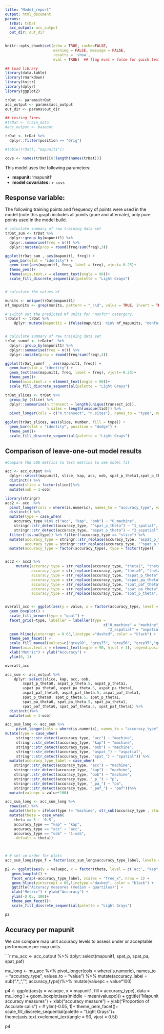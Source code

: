 ```yaml
---
title: "Model_report"
output: html_document
params:
  trDat: trDat
  acc_output: acc_output
  out_dir: out_dir
---
```


```r
knitr::opts_chunk$set(echo = TRUE, cache=FALSE,
                      warning = FALSE, message = FALSE,
                      results = 'show',
                      eval = TRUE)  ## flag eval = false for quick text edits

```


```r

## Load library
library(data.table)
library(rmarkdown)
library(knitr)
library(dplyr)
library(ggplot2)

trDat <- params$trDat
acc_output <- params$acc_output
out_dir <- params$out_dir

## testing lines
#trDat <- train_data
#acc_output <- baseout


```


```r
trDat <- trDat %>% 
  dplyr::filter(position == "Orig")

#table(trDat[, "mapunit1"])

covs <- names(trDat)[8:length(names(trDat))]

```


This model uses the following parameters: 

* **mapunit:** 'mapunit1'
* **model covariates : ** `r covs`


## Response variable: 

The following training points and frequency of points were used in the model (note this graph includes all points (pure and alternate), only pure points used in the model build.

```r

# calculate summary of raw training data set
trDat_sum <- trDat %>%
  dplyr::group_by(mapunit1) %>%
  dplyr::summarise(freq = n()) %>%
  dplyr::mutate(prop = round(freq/sum(freq),3))

ggplot(trDat_sum , aes(mapunit1, freq)) +
  geom_bar(stat = "identity") +
  geom_text(aes(mapunit1, freq, label = freq), vjust=-0.25)+
  theme_pem()+
  theme(axis.text.x = element_text(angle = 90))+
  scale_fill_discrete_sequential(palette = "Light Grays")


# calculate the values of 

munits <- unique(trDat$mapunit1)
nf_mapunits <- grep(munits, pattern = "_\\d", value = TRUE, invert = TRUE)

# switch out the predicted Nf units for "nonfor" catergory.
trDatnf <- trDat %>%
    dplyr::mutate(mapunit1 = ifelse(mapunit1  %in% nf_mapunits, "nonfor", mapunit1 ))


# calculate summary of raw training data set
trDat_sumnf <- trDatnf  %>%
  dplyr::group_by(mapunit1) %>%
  dplyr::summarise(freq = n()) %>%
  dplyr::mutate(prop = round(freq/sum(freq),3))

ggplot(trDat_sumnf  , aes(mapunit1, freq)) +
  geom_bar(stat = "identity") +
  geom_text(aes(mapunit1, freq, label = freq), vjust=-0.25)+
  theme_pem()+
  theme(axis.text.x = element_text(angle = 90))+
  scale_fill_discrete_sequential(palette = "Light Grays")

trDat_slices <- trDat %>%
  group_by (slice) %>%
  dplyr::summarise(n.transect = length(unique(transect_id)),
                   n.sites = length(unique(tid))) %>% 
  pivot_longer(cols = c("n.transect", "n.sites"), names_to = "type", values_to = "number")

ggplot(trDat_slices, aes(slice, number, fill = type)) +
  geom_bar(stat = "identity", position = "dodge") + 
  theme_pem()+
  scale_fill_discrete_sequential(palette = "Light Grays")

```


## Comparison of leave-one-out model results

```r

#Compare the LOO metrics to test metrics to see model fit 

acc <- acc_output %>%    
  dplyr::select(mapunit1, slice, kap, acc, oob, spat_p_theta1,spat_p_theta.5, spat_p_theta0, aspat_p_theta1,aspat_p_theta.5, aspat_p_theta0 ) %>%
  distinct() %>% 
  mutate(slice = factor(slice))%>%
  mutate(oob = 1-oob)

library(stringr)
acc2 <- acc  %>%
  pivot_longer(cols = where(is.numeric), names_to = "accuracy_type", values_to = "value") %>%
  distinct() %>%
  mutate(type = case_when(
    accuracy_type %in% c("acc", "kap", "oob") ~ "0_machine",
    stringr::str_detect(accuracy_type, "^spat_p_theta") ~ "1_spatial",
    stringr::str_detect(accuracy_type, "aspat_p_theta") ~ "2_aspatial")) %>%
  filter(!is.na(type)) %>% filter(!accuracy_type == "slice") %>%
  mutate(accuracy_type = stringr::str_replace(accuracy_type, "aspat_p_theta_", "\u0398 "),
         accuracy_type = stringr::str_replace(accuracy_type, "^spat_p_theta_", "\u0398 ")) %>%
  mutate(accuracy_type = factor(accuracy_type), type = factor(type))


acc2 <- acc2 %>% 
     mutate(accuracy_type = str_replace(accuracy_type, "theta1", "theta 1"),
            accuracy_type = str_replace(accuracy_type, "theta0", "theta 0"),
            accuracy_type = str_replace(accuracy_type, "aspat_p_theta", "\u0398 "),
            accuracy_type = str_replace(accuracy_type, "aspat_pa_theta", "\u0398 "),
            accuracy_type = str_replace(accuracy_type, "spat_paf_theta", "\u0398 "),
            accuracy_type = str_replace(accuracy_type, "spat_pa_theta", "\u0398 "),
            accuracy_type = str_replace(accuracy_type, "spat_p_theta", "\u0398 "))


overall_acc <- ggplot(aes(y = value, x = factor(accuracy_type, level = c("kap",  "acc", "oob", "Θ  1", "Θ .5", "Θ  0")), fill = slice), data = acc2 ) + 
  geom_boxplot() +
  scale_fill_brewer(type = "qual") +
  facet_grid(~type, labeller = labeller(type = 
                                             c("0_machine" = "machine", "1_spatial" = "spatial",
                                               "2_aspatial" = "aspatial")), scales = "free_x")+
  geom_hline(yintercept = 0.65,linetype ="dashed", color = "black") + 
  theme_pem_facet() +
  scale_fill_manual(values=c("grey90", "grey75", "grey50", "grey35","grey10"))+
  theme(axis.text.x = element_text(angle = 90, hjust = 1), legend.position="none") +
  xlab("Metric") + ylab("Accuracy") + 
  ylim(0, 1)

overall_acc
```


```r

acc_sum <- acc_output %>%
    dplyr::select(slice, kap, acc, oob,
        aspat_p_theta0, aspat_p_theta.5, aspat_p_theta1,
        aspat_pa_theta0, aspat_pa_theta.5, aspat_pa_theta1,
        aspat_paf_theta0, aspat_paf_theta.5, aspat_paf_theta1,
        spat_p_theta0, spat_p_theta.5, spat_p_theta1,
        spat_pa_theta0, spat_pa_theta.5, spat_pa_theta1,
        spat_paf_theta0, spat_paf_theta.5, spat_paf_theta1) %>%
  distinct()%>%
  mutate(oob = 1-oob)

acc_sum_long <- acc_sum %>%
     pivot_longer(cols = where(is.numeric), names_to = "accuracy_type", values_to = "value") %>%
mutate(type = case_when(
     stringr::str_detect(accuracy_type, "acc") ~ "machine",
     stringr::str_detect(accuracy_type, "kap") ~ "machine",
     stringr::str_detect(accuracy_type, "oob") ~ "machine",
     stringr::str_detect(accuracy_type, "aspat_") ~ "aspatial",
     stringr::str_detect(accuracy_type, "spat_") ~ "spatial")) %>%
  mutate(accuracy_type_label = case_when(
    stringr::str_detect(accuracy_type, "acc") ~ "machine",
    stringr::str_detect(accuracy_type, "kap") ~ "machine",
    stringr::str_detect(accuracy_type, "oob") ~ "machine",
    stringr::str_detect(accuracy_type, "_p_") ~ "p",
    stringr::str_detect(accuracy_type, "_pa_") ~ "pa",
    stringr::str_detect(accuracy_type, "_paf_") ~ "paf"))%>%
  mutate(valuepc = value*100)

acc_sum_long <- acc_sum_long %>%
  rowwise() %>%
  mutate(theta = ifelse(type != "machine", str_sub(accuracy_type , start = -1),NA)) %>% #regmatches(acc_sum_long$accuracy_type,regexpr("[0-9]+",acc_sum_long$accuracy_type)), accuracy_type)) %>%
  mutate(theta = case_when(
    theta == 5 ~ '0.5', 
    accuracy_type == "kap" ~ "kap",
    accuracy_type == "acc" ~ "acc",
    accuracy_type == "oob" ~ "1-oob",
    .default = theta))

  

# # set up order for plots 
acc_sum_long$type_f = factor(acc_sum_long$accuracy_type_label, levels = c("p" ,"pa", "paf"))

p2 <- ggplot(aes(y = valuepc, x = factor(theta, level = c('acc', "kap", "1-oob","1", "0.5", "0")), fill = type), data = acc_sum_long ) +
   geom_boxplot() +
   facet_wrap(~accuracy_type_label, scales = "free_x", nrow = 1) +
   geom_hline(yintercept = 65,linetype ="dashed", color = "black") +
   ggtitle("Accuracy measures (median + quartiles)") +
   xlab("Metric") + ylab("Accuracy") +
   ylim(-0.05, 100)+
   theme_pem_facet()+
   scale_fill_discrete_sequential(palette = "Light Grays")

p2

```


## Accuracy per mapunit

We can compare map unit accuracy levels to assess under or acceptable performance per map units. 

```r
mu_acc <- acc_output %>% 
  dplyr::select(mapunit1, spat_p, spat_pa, spat_paf)

mu_long <- mu_acc %>%
     pivot_longer(cols = where(is.numeric), names_to = "accuracy_type", values_to = "value") %>%
  mutate(accuracy_label = sub(".*_", "", accuracy_type))%>%
  mutate(valuepc = value*100)


p4 <- ggplot(aes(y = valuepc, x = mapunit1, fill = accuracy_type), data = mu_long ) + 
   geom_boxplot(aes(middle = mean(valuepc))) +
   ggtitle("Mapunit accuracy measures ") + 
   xlab("accuracy measure") + ylab("Proportion of Accurate calls") +
  # ylim(-0.05, 1)+
   theme_pem_facet()+ 
   scale_fill_discrete_sequential(palette = "Light Grays")+
  theme(axis.text.x=element_text(angle = 90, vjust = 0.5))
  
p4

